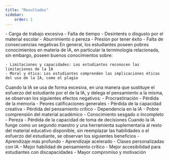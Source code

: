 ```yaml
---
title: "Resultados"
sidebar:
    order: 1
---
```





<Card icon='star' title='Causas académicas y personales que llevan a los estudiantes a usar IA'>
    - Carga de trabajo excesiva
    - Falta de tiempo
    - Desinterés o disgusto por el material escolar
    - Aburrimiento o pereza
    - Presión por tener éxito
    - Falta de consecuencias negativas
</Card>

<Card icon='magnifier' title=' Cómo perciben los estudiantes a la IA '>
    En general, los estudiantes poseen pobres conocimientos en materia de IA, en particular
    la terminología relacionada, sin embargo, poseen buenos conocimientos sobre:

    - Limitaciones y capacidades: Los estudiantes reconocen las limitaciones de la IA
    - Moral y ética: Los estudiantes comprenden las implicaciones éticas del uso de la IA, como el plagio 
</Card>


<Card icon='warning' title=' Consecuencias del uso de IA en el desempeño académico de los estudiantes '>
    Cuando la IA se usa de forma excesiva, en una manera que sustituye el esfuerzo del estudiante por el de la IA, y delega el pensamiento a la misma, se observan los siguientes efectos negativos:
    - Procrastinación
    - Pérdida de la memoria
    - Peores calificaciones generales
    - Pérdida de la capacidad creativa
    - Pérdida del pensamiento crítico
    - Dependencia en la IA
    - Pobre comprensión del material académico
    - Conocimiento sesgado o incompleto
    - Pereza
    - Pérdida de la capacidad de toma de decisiones
</Card>


<Card icon='approve-check' title='Beneficios del uso responsable de la IA'>
    Cuando la IA funge como un segundo maestro y una herramienta suplementaria al resto del material educativo disponible, sin reemplazar las habilidades o el esfuerzo del estudiante, se observan los siguientes beneficios
    - Aprendizaje más profundo
    - Aprendizaje acelerado
    - Clases personalizadas con IA
    - Mejor habilidad de pensamiento crítico
    - Mejor accesibilidad para estudiantes con discapacidades
    - Mayor compromiso y motivación

</Card>




